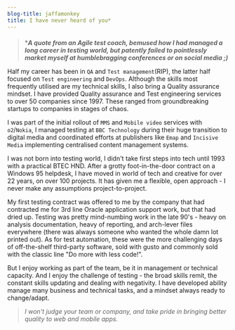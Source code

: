 ```yaml
---
blog-title: jaffamonkey
title: I have never heard of you*
---
```

####
> ***_A quote from an Agile test coach, bemused how I had managed a long career in testing world, but patently failed to pointlessly market myself at humblebragging conferences or on social media ;)_**

Half my career has been in `QA` and `Test management`(RIP), the latter half focused on `Test engineering` and `DevOps`. Although the skills most frequently utilised are my technical skills, I also bring a Quality assurance mindset. I have provided Quality assurance and Test engineering services to over 50 companies since 1997. These ranged from groundbreaking startups to companies in stages of chaos. 

I was part of the initial rollout of `MMS` and `Mobile video` services with `o2`/`Nokia`, I managed testing at `BBC Technology` during their huge transition to digital media and coordinated efforts at publishers like `Emap` and `Incisive Media` implementing centralised content management systems.

I was not born into testing world, I didn't take first steps into tech until 1993 with a practical BTEC HND. After a grotty foot-in-the-door contract on a Windows 95 helpdesk, I have moved in world of tech and creative for over 22 years, on over 100 projects. It has given me a flexible, open approach - I never make any assumptions project-to-project.  

My first testing contract was offered to me by the company that had contracted me for 3rd line Oracle application support work, but that had dried up. Testing was pretty mind-numbing work in the late 90's - heavy on analysis documentation, heavy of reporting, and arch-lever files everywhere (there was always someone who wanted the whole damn lot printed out). As for test automation, these were the more challenging days of off-the-shelf third-party software, sold with gusto and commonly sold with the classic line "Do more with less code!". 

But I enjoy working as part of the team, be it in management or technical capacity. And I enjoy the challenge of testing - the broad skills remit, the constant skills updating and dealing with negativity. I have developed ability manage many business and technical tasks, and a mindset always ready to change/adapt. 

> _I won't judge your team or company, and take pride in bringing better quality to web and mobile apps._
